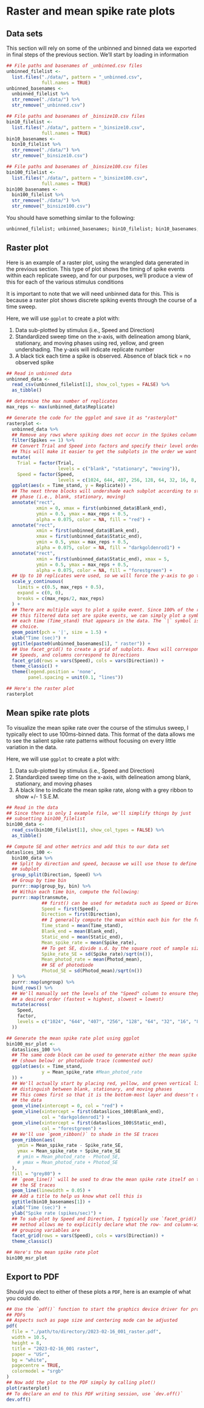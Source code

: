 # Raster and mean spike rate plots

## Data sets

This section will rely on some of the unbinned and binned data we
exported in final steps of the previous section. We'll start by
loading in information

```r
## File paths and basenames of _unbinned.csv files
unbinned_filelist <-
  list.files("./data/", pattern = "_unbinned.csv",
             full.names = TRUE)
unbinned_basenames <-
  unbinned_filelist %>%
  str_remove("./data/") %>%
  str_remove("_unbinned.csv")

## File paths and basenames of _binsize10.csv files
bin10_filelist <-
  list.files("./data/", pattern = "_binsize10.csv",
             full.names = TRUE)
bin10_basenames <-
  bin10_filelist %>%
  str_remove("./data/") %>%
  str_remove("_binsize10.csv")

## File paths and basenames of _binsize100.csv files
bin100_filelist <-
  list.files("./data/", pattern = "_binsize100.csv",
             full.names = TRUE)
bin100_basenames <-
  bin100_filelist %>%
  str_remove("./data/") %>%
  str_remove("_binsize100.csv")
```

You should have something similar to the following:

```r
unbinned_filelist; unbinned_basenames; bin10_filelist; bin10_basenames; bin100_filelist; bin100_basenames
```

## Raster plot

Here is an example of a raster plot, using the wrangled data generated
in the previous section. This type of plot shows the timing of spike
events within each replicate sweep, and for our purposes, we'll
produce a view of this for each of the various stimulus conditions

It is important to note that we will need unbinned data for this. This
is because a raster plot shows discrete spiking events through the
course of a time sweep.

Here, we will use `ggplot` to create a plot with:

1.  Data sub-plotted by stimulus (i.e., Speed and Direction)
2.  Standardized sweep time on the x-axis, with delineation among
    blank, stationary, and moving phases using red, yellow, and green
    undershading. The y-axis will indicate replicate number
3.  A black tick each time a spike is observed. Absence of black tick = no 
    observed spike

```r
## Read in unbinned data
unbinned_data <-
  read_csv(unbinned_filelist[1], show_col_types = FALSE) %>%
  as_tibble()

## determine the max number of replicates
max_reps <- max(unbinned_data$Replicate)

## Generate the code for the ggplot and save it as "rasterplot"
rasterplot <-
  unbinned_data %>%
  ## Remove any rows where spiking does not occur in the Spikes column
  filter(Spikes == 1) %>%
  ## Convert Trial and Speed into factors and specify their level ordering
  ## This will make it easier to get the subplots in the order we want them
  mutate(
    Trial = factor(Trial,
                   levels = c("blank", "stationary", "moving")),
    Speed = factor(Speed,
                   levels = c(1024, 644, 407, 256, 128, 64, 32, 16, 8, 4))) %>%
  ggplot(aes(x = Time_stand, y = Replicate)) +
  ## The next three blocks will undershade each subplot according to stimulus
  ## phase (i.e., blank, stationary, moving)
  annotate("rect",
           xmin = 0, xmax = first(unbinned_data$Blank_end),
           ymin = 0.5, ymax = max_reps + 0.5,
           alpha = 0.075, color = NA, fill = "red") +
  annotate("rect",
           xmin = first(unbinned_data$Blank_end),
           xmax = first(unbinned_data$Static_end),
           ymin = 0.5, ymax = max_reps + 0.5,
           alpha = 0.075, color = NA, fill = "darkgoldenrod1") +
  annotate("rect",
           xmin = first(unbinned_data$Static_end), xmax = 5,
           ymin = 0.5, ymax = max_reps + 0.5,
           alpha = 0.075, color = NA, fill = "forestgreen") +
  ## Up to 10 replicates were used, so we will force the y-axis to go to 10
  scale_y_continuous(
    limits = c(0.5, max_reps + 0.5),
    expand = c(0, 0),
    breaks = c(max_reps/2, max_reps)
  ) +
  ## There are multiple ways to plot a spike event. Since 100% of the rows in
  ## this filtered data set are spike events, we can simply plot a symbol at
  ## each time (Time_stand) that appears in the data. The `|` symbol is a good
  ## choice.
  geom_point(pch = '|', size = 1.5) +
  xlab("Time (sec)") +
  ggtitle(paste0(unbinned_basenames[1], " raster")) +
  ## Use facet_grid() to create a grid of subplots. Rows will correspond to
  ## Speeds, and columns correspond to Directions
  facet_grid(rows = vars(Speed), cols = vars(Direction)) +
  theme_classic() +
  theme(legend.position = 'none',
        panel.spacing = unit(0.1, "lines"))

## Here's the raster plot
rasterplot
```

## Mean spike rate plots

To visualize the mean spike rate over the course of the stimulus
sweep, I typically elect to use 100ms-binned data. This format of the
data allows me to see the salient spike rate patterns without focusing
on every little variation in the data.

Here, we will use `ggplot` to create a plot with:

1.  Data sub-plotted by stimulus (i.e., Speed and Direction)
2.  Standardized sweep time on the x-axis, with delineation among
    blank, stationary, and moving phases
3.  A black line to indicate the mean spike rate, along with a grey
    ribbon to show +/- 1 S.E.M.

```r
## Read in the data
## Since there is only 1 example file, we'll simplify things by just
## subsetting bin100_filelist
bin100_data <-
  read_csv(bin100_filelist[1], show_col_types = FALSE) %>%
  as_tibble()

## Compute SE and other metrics and add this to our data set
dataslices_100 <-
  bin100_data %>%
  ## Split by direction and speed, because we will use those to define each
  ## subplot
  group_split(Direction, Speed) %>%
  ## Group by time bin
  purrr::map(group_by, bin) %>%
  ## Within each time bin, compute the following:
  purrr::map(transmute,
             ## first() can be used for metadata such as Speed or Direction
             Speed = first(Speed),
             Direction = first(Direction),
             ## I generally compute the mean within each bin for the following:
             Time_stand = mean(Time_stand),
             Blank_end = mean(Blank_end),
             Static_end = mean(Static_end),
             Mean_spike_rate = mean(Spike_rate),
             ## To get SE, divide s.d. by the square root of sample size
             Spike_rate_SE = sd(Spike_rate)/sqrt(n()),
             Mean_photod_rate = mean(Photod_mean),
             ## SE of photodiode
             Photod_SE = sd(Photod_mean)/sqrt(n())
  ) %>%
  purrr::map(ungroup) %>%
  bind_rows() %>%
  ## We'll manually set the levels of the "Speed" column to ensure they plot in
  ## a desired order (fastest = highest, slowest = lowest)
  mutate(across(
    Speed,
    factor,
    levels = c("1024", "644", "407", "256", "128", "64", "32", "16", "8", "4")
  ))

## Generate the mean spike rate plot using ggplot
bin100_msr_plot <-
  dataslices_100 %>%
  ## The same code block can be used to generate either the mean spike rate
  ## (shown below) or photodiode trace (commented out)
  ggplot(aes(x = Time_stand,
             y = Mean_spike_rate #Mean_photod_rate
  )) +
  ## We'll actually start by placing red, yellow, and green vertical lines to
  ## distinguish between blank, stationary, and moving phases
  ## This comes first so that it is the bottom-most layer and doesn't obstruct
  ## the data
  geom_vline(xintercept = 0, col = "red") +
  geom_vline(xintercept = first(dataslices_100$Blank_end),
             col = "darkgoldenrod1") +
  geom_vline(xintercept = first(dataslices_100$Static_end),
             col = "forestgreen") +
  ## We'll use `geom_ribbon()` to shade in the SE traces
  geom_ribbon(aes(
    ymin = Mean_spike_rate - Spike_rate_SE,
    ymax = Mean_spike_rate + Spike_rate_SE
    # ymin = Mean_photod_rate - Photod_SE,
    # ymax = Mean_photod_rate + Photod_SE
  ),
  fill = "grey80") +
  ## `geom_line()` will be used to draw the mean spike rate itself on top of
  ## the SE traces
  geom_line(linewidth = 0.05) +
  ## Add a title to help us know what cell this is
  ggtitle(bin10_basenames[1]) +
  xlab("Time (sec)") +
  ylab("Spike rate (spikes/sec)") +
  ## To sub-plot by Speed and Direction, I typically use `facet_grid()`. This
  ## method allows me to explicitly declare what the row- and column-wise
  ## grouping variables are
  facet_grid(rows = vars(Speed), cols = vars(Direction)) +
  theme_classic()

## Here's the mean spike rate plot
bin100_msr_plot
```

## Export to PDF

Should you elect to either of these plots a `PDF`, here is an example
of what you could do.

```r
## Use the `pdf()` function to start the graphics device driver for producing
## PDFs
## Aspects such as page size and centering mode can be adjusted
pdf(
  file = "./path/to/directory/2023-02-16_001_raster.pdf",
  width = 10.5,
  height = 8,
  title = "2023-02-16_001 raster",
  paper = "USr",
  bg = "white",
  pagecentre = TRUE,
  colormodel = "srgb"
)
## Now add the plot to the PDF simply by calling plot()
plot(rasterplot)
## To declare an end to this PDF writing session, use `dev.off()`
dev.off()
```
